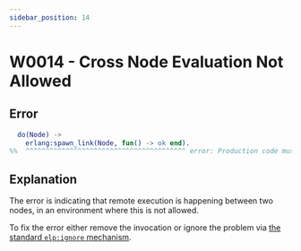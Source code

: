```yaml
---
sidebar_position: 14
---
```



# W0014 - Cross Node Evaluation Not Allowed

## Error

```erlang
  do(Node) ->
    erlang:spawn_link(Node, fun() -> ok end).
%%  ^^^^^^^^^^^^^^^^^^^^^^^^^^^^^^^^^^^^^^^^ error: Production code must not use cross node eval (e.g. `rpc:call()`)
```

## Explanation

The error is indicating that remote execution is happening between two nodes, in an environment where this is not allowed.

To fix the error either remove the invocation or ignore the problem via [the standard `elp:ignore` mechanism](../erlang-error-index.mdx#ignoring-diagnostics).

<FBInternalOnly><MetaOnlyW0014 /></FBInternalOnly>
